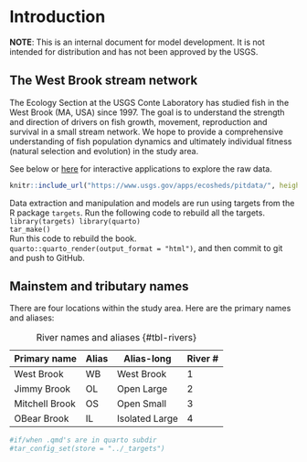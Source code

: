 # Introduction {.unnumbered}

**NOTE**: This is an internal document for model development. It is not intended for distribution and has not been approved by the USGS.


## The West Brook stream network

The Ecology Section at the USGS Conte Laboratory has studied fish in the West Brook (MA, USA) since 1997. The goal is to understand the strength and direction of drivers on fish growth, movement, reproduction and survival in a small stream network. We hope to provide a comprehensive understanding of fish population dynamics and ultimately individual fitness (natural selection and evolution) in the study area.

See below or [here](https://www.usgs.gov/apps/ecosheds/pitdata/) for interactive applications to explore the raw data.

```r
knitr::include_url("https://www.usgs.gov/apps/ecosheds/pitdata/", height = "850px")
```

Data extraction and manipulation and models are run using targets from the R package `targets`.
Run the following code to rebuild all the targets.  
`library(targets) library(quarto)`  
`tar_make()`   
Run this code to rebuild the book.  
`quarto::quarto_render(output_format = "html")`, and then commit to git and push to GitHub.


## Mainstem and tributary names

There are four locations within the study area. Here are the primary names and aliases:

| Primary name   | Alias | Alias-long     | River # |
|----------------|-------|----------------|---------|
| West Brook     | WB    | West Brook     | 1       |
| Jimmy Brook    | OL    | Open Large     | 2       |
| Mitchell Brook | OS    | Open Small     | 3       |
| OBear Brook    | IL    | Isolated Large | 4       |

: River names and aliases {#tbl-rivers}

```r
#if/when .qmd's are in quarto subdir
#tar_config_set(store = "../_targets")
```

